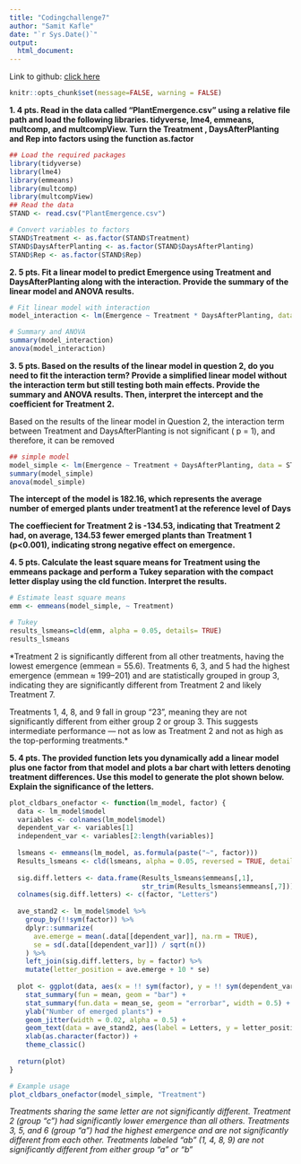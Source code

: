 ```yaml
---
title: "Codingchallenge7"
author: "Samit Kafle"
date: "`r Sys.Date()`"
output:
  html_document:
---
```

Link to github: [click here](https://github.com/SamitKafle/coding_challenge7.git)

```r
knitr::opts_chunk$set(message=FALSE, warning = FALSE)
```




**1.	4 pts. Read in the data called “PlantEmergence.csv” using a relative file path and load the following libraries. tidyverse, lme4, emmeans, multcomp, and multcompView. Turn the Treatment , DaysAfterPlanting  and Rep into factors using the function as.factor**

```r
## Load the required packages
library(tidyverse)
library(lme4)
library(emmeans)
library(multcomp)
library(multcompView)
## Read the data
STAND <- read.csv("PlantEmergence.csv")

# Convert variables to factors
STAND$Treatment <- as.factor(STAND$Treatment)
STAND$DaysAfterPlanting <- as.factor(STAND$DaysAfterPlanting)
STAND$Rep <- as.factor(STAND$Rep)
```


**2.	5 pts. Fit a linear model to predict Emergence using Treatment and DaysAfterPlanting along with the interaction. Provide the summary of the linear model and ANOVA results. **

```r
# Fit linear model with interaction
model_interaction <- lm(Emergence ~ Treatment * DaysAfterPlanting, data = STAND)

# Summary and ANOVA
summary(model_interaction)
anova(model_interaction)
```


**3.	5 pts. Based on the results of the linear model in question 2, do you need to fit the interaction term? Provide a simplified linear model without the interaction term but still testing both main effects. Provide the summary and ANOVA results. Then, interpret the intercept and the coefficient for Treatment 2.**

Based on the results of the linear model in Question 2, the interaction term between Treatment and DaysAfterPlanting is not significant ( p = 1), and therefore, it can be removed
```r
## simple model
model_simple <- lm(Emergence ~ Treatment + DaysAfterPlanting, data = STAND)
summary(model_simple)
anova(model_simple)
```

**The intercept of the model is 182.16, which represents the average number of emerged plants under treatment1 at the reference level of Days**

**The coeffiecient for Treatment 2 is -134.53, indicating that Treatment 2 had, on average, 134.53 fewer emerged plants than Treatment 1 (p<0.001), indicating strong negative effect on emergence.**


**4.	5 pts. Calculate the least square means for Treatment using the emmeans package and perform a Tukey separation with the compact letter display using the cld function. Interpret the results.**
```r
# Estimate least square means
emm <- emmeans(model_simple, ~ Treatment)

# Tukey 
results_lsmeans=cld(emm, alpha = 0.05, details= TRUE)
results_lsmeans
```

*Treatment 2 is significantly different from all other treatments, having the lowest emergence (emmean = 55.6). Treatments 6, 3, and 5 had the highest emergence (emmean ≈ 199–201) and are statistically grouped in group 3, indicating they are significantly different from Treatment 2 and likely Treatment 7.

Treatments 1, 4, 8, and 9 fall in group “23”, meaning they are not significantly different from either group 2 or group 3. This suggests intermediate performance — not as low as Treatment 2 and not as high as the top-performing treatments.*


**5.	4 pts. The provided function lets you dynamically add a linear model plus one factor from that model and plots a bar chart with letters denoting treatment differences. Use this model to generate the plot shown below. Explain the significance of the letters. **
```r
plot_cldbars_onefactor <- function(lm_model, factor) {
  data <- lm_model$model
  variables <- colnames(lm_model$model)
  dependent_var <- variables[1]
  independent_var <- variables[2:length(variables)]
  
  lsmeans <- emmeans(lm_model, as.formula(paste("~", factor)))
  Results_lsmeans <- cld(lsmeans, alpha = 0.05, reversed = TRUE, details = TRUE, Letters = letters)
  
  sig.diff.letters <- data.frame(Results_lsmeans$emmeans[,1], 
                                 str_trim(Results_lsmeans$emmeans[,7]))
  colnames(sig.diff.letters) <- c(factor, "Letters")
  
  ave_stand2 <- lm_model$model %>%
    group_by(!!sym(factor)) %>%
    dplyr::summarize(
      ave.emerge = mean(.data[[dependent_var]], na.rm = TRUE),
      se = sd(.data[[dependent_var]]) / sqrt(n())
    ) %>%
    left_join(sig.diff.letters, by = factor) %>%
    mutate(letter_position = ave.emerge + 10 * se)
  
  plot <- ggplot(data, aes(x = !! sym(factor), y = !! sym(dependent_var))) + 
    stat_summary(fun = mean, geom = "bar") +
    stat_summary(fun.data = mean_se, geom = "errorbar", width = 0.5) +
    ylab("Number of emerged plants") + 
    geom_jitter(width = 0.02, alpha = 0.5) +
    geom_text(data = ave_stand2, aes(label = Letters, y = letter_position), size = 5) +
    xlab(as.character(factor)) +
    theme_classic()
  
  return(plot)
}

# Example usage
plot_cldbars_onefactor(model_simple, "Treatment")

```

*Treatments sharing the same letter are not significantly different. Treatment 2 (group “c”) had significantly lower emergence than all others. Treatments 3, 5, and 6 (group “a”) had the highest emergence and are not significantly different from each other. Treatments labeled “ab” (1, 4, 8, 9) are not significantly different from either group “a” or “b”*

